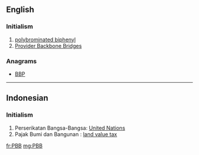 ==English==

===Initialism===
{{head|en|initialism}}

# [[polybrominated biphenyl]]
# [[w:Provider Backbone Bridges|Provider Backbone Bridges]]

===Anagrams===
* [[BBP#English|BBP]] 

----

==Indonesian==

===Initialism===
{{head|id|initialism}}

# Perserikatan Bangsa-Bangsa: [[United Nations]]
# Pajak Bumi dan Bangunan :  [[land value tax]]

[[fr:PBB]]
[[mg:PBB]]